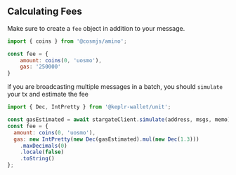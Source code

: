 ## Calculating Fees

Make sure to create a `fee` object in addition to your message.

```js
import { coins } from '@cosmjs/amino';

const fee = {
    amount: coins(0, 'uosmo'),
    gas: '250000'
}
```

if you are broadcasting multiple messages in a batch, you should `simulate` your tx and estimate the fee

```js
import { Dec, IntPretty } from '@keplr-wallet/unit';

const gasEstimated = await stargateClient.simulate(address, msgs, memo);
const fee = {
  amount: coins(0, 'uosmo'),
  gas: new IntPretty(new Dec(gasEstimated).mul(new Dec(1.3)))
    .maxDecimals(0)
    .locale(false)
    .toString()
};
```

